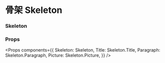 
<Meta title="Skeleton" component={Skeleton} />

# 骨架 Skeleton


### Skeleton

<Preview>
  <Story name="Skeleton">
    <Skeleton>
      <Skeleton.Title></Skeleton.Title>
      <Skeleton.Paragraph lines={2}></Skeleton.Paragraph>
      <div style={{ display: 'flex', flexDirection: 'row' }}>
        <Skeleton.Picture customize={{ Root: { extendClassName: "mr-4", extendStyle: { width: 200, height: 150 } } }}></Skeleton.Picture>
        <Skeleton.Picture customize={{ Root: { extendClassName: "mr-4", extendStyle: { width: 200, height: 150 } } }}></Skeleton.Picture>
        <Skeleton.Picture customize={{ Root: { extendClassName: "mr-4", extendStyle: { width: 200, height: 150 } } }}></Skeleton.Picture>
      </div>
      <Skeleton.Paragraph lines={4}></Skeleton.Paragraph>
    </Skeleton>
  </Story>
</Preview>

### Props

<Props components={{
  Skeleton: Skeleton,
  Title: Skeleton.Title,
  Paragraph: Skeleton.Paragraph,
  Picture: Skeleton.Picture,
}} />